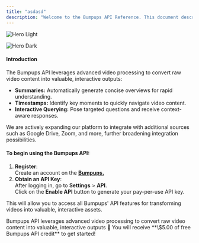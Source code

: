```yaml
---
title: "asdasd"
description: "Welcome to the Bumpups API Reference. This document describes RESTful endpoints and integration methods for transforming videos into actionable, interactive assets."
---
```


<img
  className="block dark:hidden"
  src="/images/hero-light.png"
  alt="Hero Light"
/>

<img
  className="hidden dark:block"
  src="/bumpoverview.jpeg"
  alt="Hero Dark"
  title={true}
/>

#### **Introduction**

The Bumpups API leverages advanced video processing to convert raw video content into valuable, interactive outputs:

- **Summaries:** Automatically generate concise overviews for rapid understanding.
- **Timestamps:** Identify key moments to quickly navigate video content.
- **Interactive Querying:** Pose targeted questions and receive context-aware responses.

We are actively expanding our platform to integrate with additional sources such as Google Drive, Zoom, and more, further broadening integration possibilities.

#### **To begin using the Bumpups API:**

1. **Register**:\
   Create an account on the [**Bumpups.**](https://bumpups.com/)
2. **Obtain an API Key**:\
   After logging in, go to **Settings** \> **API**.\
   Click on the **Enable API** button to generate your pay-per-use API key.

This will allow you to access all Bumpups' API features for transforming videos into valuable, interactive assets.

<Card title="Bumpups Account" icon="coffee-pot" iconType="thin" href="https://bumpups.com/" cta="Create developer account">
  Bumpups API leverages advanced video processing to convert raw video content into valuable, interactive outputs
</Card>

<Info>
  🤠 You will receive **\$5.00 of free Bumpups API credit** to get started!
</Info>